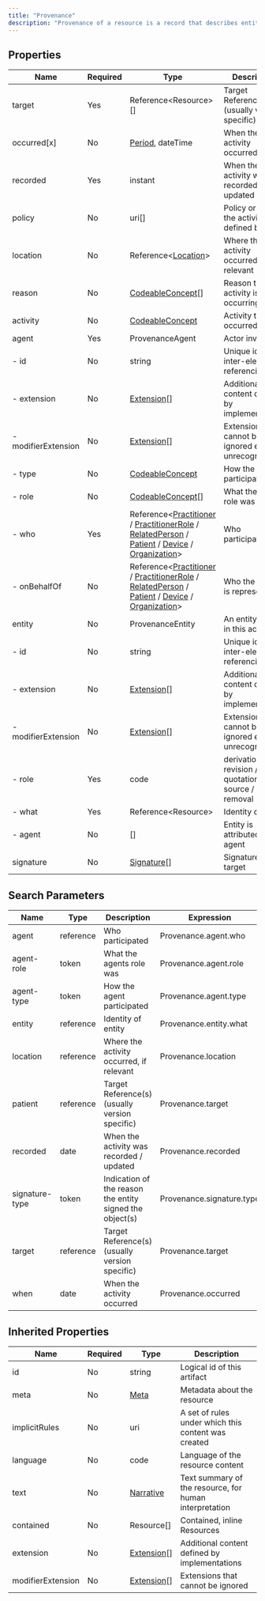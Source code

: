 ```yaml
---
title: "Provenance"
description: "Provenance of a resource is a record that describes entities and processes involved in producing and delivering or otherwise influencing that resource. Provenance provides a critical foundation for assessing authenticity, enabling trust, and allowing reproducibility. Provenance assertions are a form of contextual metadata and can themselves become important records with their own provenance. Provenance statement indicates clinical significance in terms of confidence in authenticity, reliability, and trustworthiness, integrity, and stage in lifecycle (e.g. Document Completion - has the artifact been legally authenticated), all of which may impact security, privacy, and trust policies."
---
```


## Properties

| Name                | Required | Type                                                                                                                                                                                                                                                                                                                                                                 | Description                                            |
| ------------------- | -------- | -------------------------------------------------------------------------------------------------------------------------------------------------------------------------------------------------------------------------------------------------------------------------------------------------------------------------------------------------------------------- | ------------------------------------------------------ |
| target              | Yes      | Reference&lt;Resource&gt;[]                                                                                                                                                                                                                                                                                                                                          | Target Reference(s) (usually version specific)         |
| occurred[x]         | No       | [Period](/medical-api/fhir/data-types/period), dateTime                                                                                                                                                                                                                                                                                                              | When the activity occurred                             |
| recorded            | Yes      | instant                                                                                                                                                                                                                                                                                                                                                              | When the activity was recorded / updated               |
| policy              | No       | uri[]                                                                                                                                                                                                                                                                                                                                                                | Policy or plan the activity was defined by             |
| location            | No       | Reference&lt;[Location](/medical-api/fhir/resources/location)&gt;                                                                                                                                                                                                                                                                                                    | Where the activity occurred, if relevant               |
| reason              | No       | [CodeableConcept](/medical-api/fhir/data-types/codeableconcept)[]                                                                                                                                                                                                                                                                                                    | Reason the activity is occurring                       |
| activity            | No       | [CodeableConcept](/medical-api/fhir/data-types/codeableconcept)                                                                                                                                                                                                                                                                                                      | Activity that occurred                                 |
| agent               | Yes      | ProvenanceAgent                                                                                                                                                                                                                                                                                                                                                      | Actor involved                                         |
| - id                | No       | string                                                                                                                                                                                                                                                                                                                                                               | Unique id for inter-element referencing                |
| - extension         | No       | [Extension](/medical-api/fhir/data-types/extension)[]                                                                                                                                                                                                                                                                                                                | Additional content defined by implementations          |
| - modifierExtension | No       | [Extension](/medical-api/fhir/data-types/extension)[]                                                                                                                                                                                                                                                                                                                | Extensions that cannot be ignored even if unrecognized |
| - type              | No       | [CodeableConcept](/medical-api/fhir/data-types/codeableconcept)                                                                                                                                                                                                                                                                                                      | How the agent participated                             |
| - role              | No       | [CodeableConcept](/medical-api/fhir/data-types/codeableconcept)[]                                                                                                                                                                                                                                                                                                    | What the agents role was                               |
| - who               | Yes      | Reference&lt;[Practitioner](/medical-api/fhir/resources/practitioner) / [PractitionerRole](/medical-api/fhir/resources/practitionerrole) / [RelatedPerson](/medical-api/fhir/resources/relatedperson) / [Patient](/medical-api/fhir/resources/patient) / [Device](/medical-api/fhir/resources/device) / [Organization](/medical-api/fhir/resources/organization)&gt; | Who participated                                       |
| - onBehalfOf        | No       | Reference&lt;[Practitioner](/medical-api/fhir/resources/practitioner) / [PractitionerRole](/medical-api/fhir/resources/practitionerrole) / [RelatedPerson](/medical-api/fhir/resources/relatedperson) / [Patient](/medical-api/fhir/resources/patient) / [Device](/medical-api/fhir/resources/device) / [Organization](/medical-api/fhir/resources/organization)&gt; | Who the agent is representing                          |
| entity              | No       | ProvenanceEntity                                                                                                                                                                                                                                                                                                                                                     | An entity used in this activity                        |
| - id                | No       | string                                                                                                                                                                                                                                                                                                                                                               | Unique id for inter-element referencing                |
| - extension         | No       | [Extension](/medical-api/fhir/data-types/extension)[]                                                                                                                                                                                                                                                                                                                | Additional content defined by implementations          |
| - modifierExtension | No       | [Extension](/medical-api/fhir/data-types/extension)[]                                                                                                                                                                                                                                                                                                                | Extensions that cannot be ignored even if unrecognized |
| - role              | Yes      | code                                                                                                                                                                                                                                                                                                                                                                 | derivation / revision / quotation / source / removal   |
| - what              | Yes      | Reference&lt;Resource&gt;                                                                                                                                                                                                                                                                                                                                            | Identity of entity                                     |
| - agent             | No       | []                                                                                                                                                                                                                                                                                                                                                                   | Entity is attributed to this agent                     |
| signature           | No       | [Signature](/medical-api/fhir/data-types/signature)[]                                                                                                                                                                                                                                                                                                                | Signature on target                                    |

## Search Parameters

| Name           | Type      | Description                                              | Expression                |
| -------------- | --------- | -------------------------------------------------------- | ------------------------- |
| agent          | reference | Who participated                                         | Provenance.agent.who      |
| agent-role     | token     | What the agents role was                                 | Provenance.agent.role     |
| agent-type     | token     | How the agent participated                               | Provenance.agent.type     |
| entity         | reference | Identity of entity                                       | Provenance.entity.what    |
| location       | reference | Where the activity occurred, if relevant                 | Provenance.location       |
| patient        | reference | Target Reference(s) (usually version specific)           | Provenance.target         |
| recorded       | date      | When the activity was recorded / updated                 | Provenance.recorded       |
| signature-type | token     | Indication of the reason the entity signed the object(s) | Provenance.signature.type |
| target         | reference | Target Reference(s) (usually version specific)           | Provenance.target         |
| when           | date      | When the activity occurred                               | Provenance.occurred       |

## Inherited Properties

| Name              | Required | Type                                                  | Description                                            |
| ----------------- | -------- | ----------------------------------------------------- | ------------------------------------------------------ |
| id                | No       | string                                                | Logical id of this artifact                            |
| meta              | No       | [Meta](/medical-api/fhir/data-types/meta)             | Metadata about the resource                            |
| implicitRules     | No       | uri                                                   | A set of rules under which this content was created    |
| language          | No       | code                                                  | Language of the resource content                       |
| text              | No       | [Narrative](/medical-api/fhir/data-types/narrative)   | Text summary of the resource, for human interpretation |
| contained         | No       | Resource[]                                            | Contained, inline Resources                            |
| extension         | No       | [Extension](/medical-api/fhir/data-types/extension)[] | Additional content defined by implementations          |
| modifierExtension | No       | [Extension](/medical-api/fhir/data-types/extension)[] | Extensions that cannot be ignored                      |
